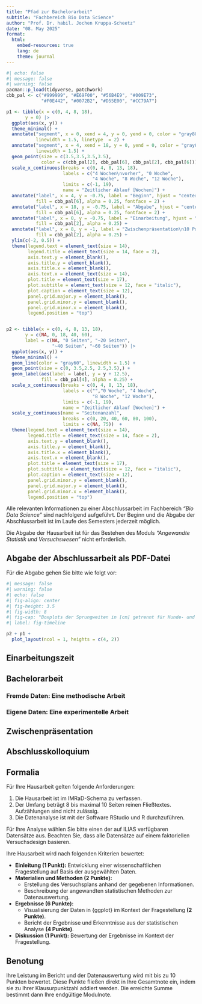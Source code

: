 ```yaml
---
title: "Pfad zur Bachelorarbeit"
subtitle: "Fachbereich Bio Data Science"
author: "Prof. Dr. habil. Jochen Kruppa-Scheetz"
date: "08. May 2025"
format:
  html:
    embed-resources: true
    lang: de
    theme: journal
---
```


```r
#| echo: false
#| message: false
#| warning: false
pacman::p_load(tidyverse, patchwork)
cbb_pal <- c("#999999", "#E69F00", "#56B4E9", "#009E73", 
             "#F0E442", "#0072B2", "#D55E00", "#CC79A7")

p1 <- tibble(x = c(0, 4, 8, 18),
       y = 0) |> 
  ggplot(aes(x, y)) +
  theme_minimal() +
  annotate("segment", x = 0, xend = 4, y = 0, yend = 0, color = "gray80",
           linewidth = 1.5, linetype  = 2) +
  annotate("segment", x = 4, xend = 18, y = 0, yend = 0, color = "gray60",
           linewidth = 1.5) +
  geom_point(size = c(3.5,3.5,3.5,3.5),
             color = c(cbb_pal[2], cbb_pal[6], cbb_pal[2], cbb_pal[6])) +
  scale_x_continuous(breaks = c(0, 4, 8, 13, 18),
                     labels = c("4 Wochen\nvorher", "0 Woche",
                                "4 Woche", "8 Woche", "12 Woche"),
                     limits = c(-1, 19),
                     name = "Zeitlicher Ablauf [Wochen]") +
  annotate("label", x = 4, y = -0.75, label = "Beginn", hjust = "center",
           fill = cbb_pal[6], alpha = 0.25, fontface = 2) +
  annotate("label", x = 18, y = -0.75, label = "Abgabe", hjust = "center",
           fill = cbb_pal[6], alpha = 0.25, fontface = 2) +
  annotate("label", x = 0, y = -0.75, label = "Einarbeitung", hjust = "center",
           fill = cbb_pal[2], alpha = 0.25) +
  annotate("label", x = 8, y = -1, label = "Zwischenpräsentation\n10 Power Point Folien", hjust = "center",
           fill = cbb_pal[2], alpha = 0.25) +
  ylim(c(-2, 0.5)) +
  theme(legend.text = element_text(size = 14),
        legend.title = element_text(size = 14, face = 2),
        axis.text.y = element_blank(),
        axis.title.y = element_blank(),
        axis.title.x = element_blank(),
        axis.text.x = element_text(size = 14),        
        plot.title = element_text(size = 17),
        plot.subtitle = element_text(size = 12, face = "italic"),
        plot.caption = element_text(size = 12),
        panel.grid.major.y = element_blank(),
        panel.grid.minor.y = element_blank(),
        panel.grid.minor.x = element_blank(),
        legend.position = "top")


p2 <- tibble(x = c(0, 4, 8, 13, 18),
       y = c(NA, 0, 18, 40, 60),
       label = c(NA, "0 Seiten", "~20 Seiten",
                 "~40 Seiten", "~60 Seiten")) |> 
  ggplot(aes(x, y)) +
  theme_minimal() +
  geom_line(color = "gray60", linewidth = 1.5) +
  geom_point(size = c(0, 3.5,2.5, 2.5,3.5),) +
  geom_label(aes(label = label, y = y + 12.5),
             fill = cbb_pal[4], alpha = 0.25) +
  scale_x_continuous(breaks = c(0, 4, 8, 13, 18),
                     labels = c("","0 Woche", "4 Woche",
                                "8 Woche", "12 Woche"),
                     limits = c(-1, 19),
                     name = "Zeitlicher Ablauf [Wochen]") +
  scale_y_continuous(name = "Seitenanzahl",
                     breaks = c(0, 20, 40, 60, 80, 100),
                     limits = c(NA, 75))  +
  theme(legend.text = element_text(size = 14),
        legend.title = element_text(size = 14, face = 2),
        axis.text.y = element_blank(), 
        axis.title.y = element_blank(),
        axis.title.x = element_blank(),
        axis.text.x = element_blank(),     
        plot.title = element_text(size = 17),
        plot.subtitle = element_text(size = 12, face = "italic"),
        plot.caption = element_text(size = 12),
        panel.grid.minor.y = element_blank(),
        panel.grid.major.y = element_blank(),
        panel.grid.minor.x = element_blank(),
        legend.position = "top")
```

Alle relevanten Informationen zu einer Abschlussarbeit im Fachbereich *"Bio Data Science"* sind nachfolgend aufgeführt. Der Beginn und die Abgabe der Abschlussarbeit ist im Laufe des Semesters jederzeit möglich.  

Die Abgabe der Hausarbeit ist für das Bestehen des Moduls *"Angewandte Statistik und Versuchswesen"* nicht erforderlich.

::: {.callout-note icon=false}
## Abgabe der Abschlussarbeit als PDF-Datei
Für die Abgabe gehen Sie bitte wie folgt vor:

:::

```r
#| message: false
#| warning: false 
#| echo: false
#| fig-align: center
#| fig-height: 3.5
#| fig-width: 8
#| fig-cap: "Boxplots der Sprungweiten in [cm] getrennt für Hunde- und Katzenflöhe."
#| label: fig-timeline

p2 + p1 +
  plot_layout(ncol = 1, heights = c(4, 2))
```


## Einarbeitungszeit

## Bachelorarbeit

### Fremde Daten: Eine methodische Arbeit

### Eigene Daten: Eine experimentelle Arbeit

## Zwischenpräsentation

## Abschlusskolloquium

::: {.callout-note icon=false}
## Formalia
Für Ihre Hausarbeit gelten folgende Anforderungen:

1) Die Hausarbeit ist im IMRaD-Schema zu verfassen.
2) Der Umfang beträgt 8 bis maximal 10 Seiten reinen Fließtextes. Aufzählungen sind nicht zulässig.
3) Die Datenanalyse ist mit der Software RStudio und R durchzuführen.
:::

Für Ihre Analyse wählen Sie bitte einen der auf ILIAS verfügbaren Datensätze aus. Beachten Sie, dass alle Datensätze auf einem faktoriellen Versuchsdesign basieren.

Ihre Hausarbeit wird nach folgenden Kriterien bewertet:

- **Einleitung (1 Punkt):** Entwicklung einer wissenschaftlichen Fragestellung auf Basis der ausgewählten Daten.
- **Materialien und Methoden (2 Punkte):**
  - Erstellung des Versuchsplans anhand der gegebenen Informationen.
  - Beschreibung der angewandten statistischen Methoden zur Datenauswertung.
- **Ergebnisse (6 Punkte):**
  - Visualisierung der Daten in {ggplot} im Kontext der Fragestellung **(2 Punkte)**.
  - Bericht der Ergebnisse und Erkenntnisse aus der statistischen Analyse **(4 Punkte)**.
- **Diskussion (1 Punkt):** Bewertung der Ergebnisse im Kontext der Fragestellung.

## Benotung

Ihre Leistung im Bericht und der Datenauswertung wird mit bis zu 10 Punkten bewertet. Diese Punkte fließen direkt in Ihre Gesamtnote ein, indem sie zu Ihrer Klausurpunktzahl addiert werden. Die erreichte Summe bestimmt dann Ihre endgültige Modulnote.



